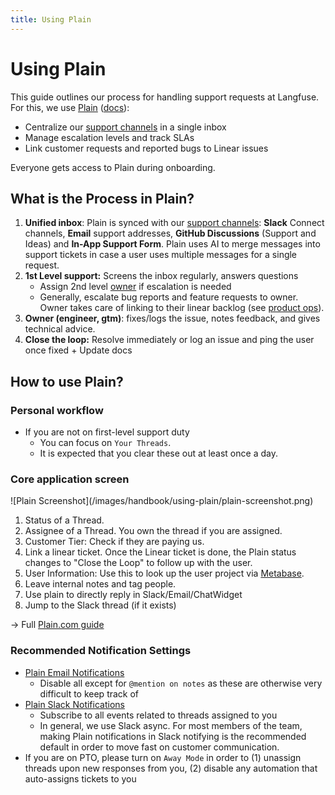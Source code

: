 ```yaml
---
title: Using Plain
---
```


# Using Plain

This guide outlines our process for handling support requests at Langfuse. For this, we use [Plain](https://app.plain.com/) ([docs](https://www.plain.com/docs)):

- Centralize our [support channels](/support) in a single inbox
- Manage escalation levels and track SLAs
- Link customer requests and reported bugs to Linear issues

Everyone gets access to Plain during onboarding.

## What is the Process in Plain?

1. **Unified inbox**: Plain is synced with our [support channels](/support): **Slack** Connect channels, **Email** support addresses, **GitHub Discussions** (Support and Ideas) and **In-App Support Form**. Plain uses AI to merge messages into support tickets in case a user uses multiple messages for a single request.
2. **1st Level support:** Screens the inbox regularly, answers questions
   - Assign 2nd level [owner](/handbook/working-at-langfuse/how-we-work/ownership) if escalation is needed
   - Generally, escalate bug reports and feature requests to owner. Owner takes care of linking to their linear backlog (see [product ops](/handbook/product-engineering/product-ops)).
3. **Owner (engineer, gtm)**: fixes/logs the issue, notes feedback, and gives technical advice.
4. **Close the loop:** Resolve immediately or log an issue and ping the user once fixed \+ Update docs

## How to use Plain?

### Personal workflow

- If you are not on first-level support duty
  - You can focus on `Your Threads`.
  - It is expected that you clear these out at least once a day.

### Core application screen

<Frame border>
  ![Plain Screenshot](/images/handbook/using-plain/plain-screenshot.png)
</Frame>

1. Status of a Thread.
2. Assignee of a Thread. You own the thread if you are assigned.
3. Customer Tier: Check if they are paying us.
4. Link a linear ticket. Once the Linear ticket is done, the Plain status changes to "Close the Loop" to follow up with the user.
5. User Information: Use this to look up the user project via [Metabase](https://langfuse.metabaseapp.com/dashboard/20-customer-success-lookup).
6. Leave internal notes and tag people.
7. Use plain to directly reply in Slack/Email/ChatWidget
8. Jump to the Slack thread (if it exists)

-> Full [Plain.com guide](https://plain.support.site/article/what-is-plain)

### Recommended Notification Settings

- [Plain Email Notifications](https://app.plain.com/workspace/w_01JRFXKJD7T2CNACCFAH299XT1/settings/personal/notifications/email/)
  - Disable all except for `@mention on notes` as these are otherwise very difficult to keep track of
- [Plain Slack Notifications](https://app.plain.com/workspace/w_01JRFXKJD7T2CNACCFAH299XT1/settings/personal/notifications/slack/)
  - Subscribe to all events related to threads assigned to you
  - In general, we use Slack async. For most members of the team, making Plain notifications in Slack notifying is the recommended default in order to move fast on customer communication.
- If you are on PTO, please turn on `Away Mode` in order to (1) unassign threads upon new responses from you, (2) disable any automation that auto-assigns tickets to you
